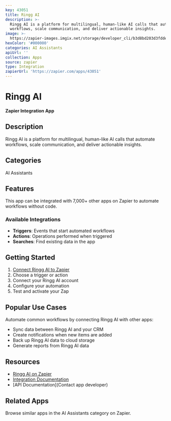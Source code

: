 ```yaml
---
key: 43051
title: Ringg AI
description: >-
  Ringg AI is a platform for multilingual, human-like AI calls that automate
  workflows, scale communication, and deliver actionable insights.
image: >-
  https://zapier-images.imgix.net/storage/developer_cli/b3d8bd203d3fdde52a2c8a6296a48823.png?auto=format%2Ccompress&ixlib=python-3.0.0&q=50
hexColor: '#000000'
categories: AI Assistants
apiUrl: ''
collection: Apps
source: zapier
type: Integration
zapierUrl: 'https://zapier.com/apps/43051'
---
```

# Ringg AI

**Zapier Integration App**

## Description

Ringg AI is a platform for multilingual, human-like AI calls that automate workflows, scale communication, and deliver actionable insights.

## Categories

AI Assistants

## Features

This app can be integrated with 7,000+ other apps on Zapier to automate workflows without code.

### Available Integrations

- **Triggers**: Events that start automated workflows
- **Actions**: Operations performed when triggered
- **Searches**: Find existing data in the app

## Getting Started

1. [Connect Ringg AI to Zapier](https://zapier.com/apps/43051)
2. Choose a trigger or action
3. Connect your Ringg AI account
4. Configure your automation
5. Test and activate your Zap

## Popular Use Cases

Automate common workflows by connecting Ringg AI with other apps:

- Sync data between Ringg AI and your CRM
- Create notifications when new items are added
- Back up Ringg AI data to cloud storage
- Generate reports from Ringg AI data

## Resources

- [Ringg AI on Zapier](https://zapier.com/apps/43051)
- [Integration Documentation](https://zapier.com/apps/43051/integrations)
- [API Documentation](Contact app developer)

## Related Apps

Browse similar apps in the AI Assistants category on Zapier.
